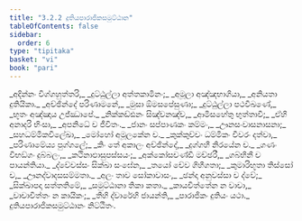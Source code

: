 ```yaml
---
title: "3.2.2 දුතියපාරාජිකසමුට්ඨාන"
tableOfContents: false
sidebar:
  order: 6
type: "tipitaka"
basket: "vi"
book: "pari"
---
```



<DynamicBreadcrumb />

<Division number="259" book="pari">

<Paragraph number="1093" type="verses" book="pari">
_අදින්නං විග්ගහුත්තරි,_  
_දුට්ඨුල්ලා අත්තකාමිනං;_  
_අමූලා අඤ්ඤභාගියා,_  
_අනියතා දුතියිකා._  

</Paragraph>

<Paragraph number="1094" type="verses" book="pari">
_අච්ඡින්දේ පරිණාමනේ,_  
_මුසා ඕමසපේසුණා;_  
_දුට්ඨුල්ලා පථවීඛණේ,_  
_භූතං අඤ්ඤාය උජ්ඣාපේ._  

</Paragraph>

<Paragraph number="1095" type="verses" book="pari">
_නික්කඩ්ඪනං සිඤ්චනඤ්ච,_  
_ආමිසහේතු භුත්තාවී;_  
_ඒහි අනාදරි භිංසා,_  
_අපනිධේ ච ජීවිතං._  

</Paragraph>

<Paragraph number="1096" type="verses" book="pari">
_ජානං සප්පාණකං කම්මං,_  
_ඌනසංවාසනාසනා;_  
_සහධම්මිකවිලේඛා,_  
_මෝහෝ අමූලකේන ච._  

</Paragraph>

<Paragraph number="1097" type="verses" book="pari">
_කුක්කුච්චං ධම්මිකං චීවරං දත්වා,_  
_පරිණාමේය්‍ය පුග්ගලේ;_  
_කිං තේ අකාලං අච්ඡින්දේ,_  
_දුග්ගහී නිරයේන ච._  

</Paragraph>

<Paragraph number="1098" type="verses" book="pari">
_ගණං විභඞ්ගං දුබ්බලං,_  
_කථිනාඵාසුපස්සයං;_  
_අක්කෝසචණ්ඩී මච්ඡරී,_  
_ගබ්භිනී ච පායන්තියා._  

</Paragraph>

<Paragraph number="1099" type="verses" book="pari">
_ද්වේවස්සං සික්ඛා සංඝේන,_  
_තයෝ චේව ගිහීගතා;_  
_කුමාරිභූතා තිස්සෝ ච,_  
_ඌනද්වාදසසම්මතා._  

</Paragraph>

<Paragraph number="1100" type="verses" book="pari">
_අලං තාව සෝකාවාසං,_  
_ඡන්දා අනුවස්සා ච ද්වේ;_  
_සික්ඛාපදා සත්තතිමේ,_  
_සමුට්ඨානා තිකා කතා._  

</Paragraph>

<Paragraph number="1101" type="verses" book="pari">
_කායචිත්තේන න වාචා,_  
_වාචාචිත්තං න කායිකං;_  
_තීහි ද්වාරේහි ජායන්ති,_  
_පාරාජිකං දුතියං යථා._  


</Paragraph>
</Division>

<Paragraph number="1102" type="center" book="pari">
දුතියපාරාජිකසමුට්ඨානං නිට්ඨිතං.
</Paragraph>